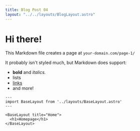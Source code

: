 ```yaml
---
title: Blog Post 04
layout: "../../layouts/BlogLayout.astro"
---
```


# Hi there!

This Markdown file creates a page at `your-domain.com/page-1/`

It probably isn't styled much, but Markdown does support:

- **bold** and _italics._
- lists
- [links](https://astro.build)
- and more!

```astro
---
import BaseLayout from '../layouts/BaseLayout.astro'
---

<BaseLayout title="Home">
  <h1>Homepage</h1>
</BaseLayout>

```
